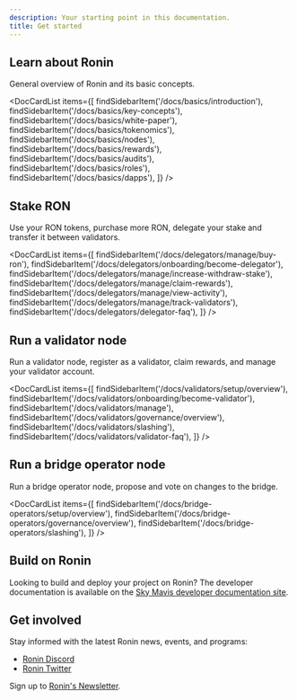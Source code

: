 ```yaml
---
description: Your starting point in this documentation.
title: Get started
---
```



## Learn about Ronin

General overview of Ronin and its basic concepts.

<DocCardList items={[ 
    findSidebarItem('/docs/basics/introduction'),
    findSidebarItem('/docs/basics/key-concepts'),
    findSidebarItem('/docs/basics/white-paper'),
    findSidebarItem('/docs/basics/tokenomics'),
    findSidebarItem('/docs/basics/nodes'),
    findSidebarItem('/docs/basics/rewards'),
    findSidebarItem('/docs/basics/audits'),
    findSidebarItem('/docs/basics/roles'),
    findSidebarItem('/docs/basics/dapps'),
    ]} />

## Stake RON

Use your RON tokens, purchase more RON, 
delegate your stake and transfer it between validators.

<DocCardList items={[ 
    findSidebarItem('/docs/delegators/manage/buy-ron'),
    findSidebarItem('/docs/delegators/onboarding/become-delegator'),
    findSidebarItem('/docs/delegators/manage/increase-withdraw-stake'),
    findSidebarItem('/docs/delegators/manage/claim-rewards'),
    findSidebarItem('/docs/delegators/manage/view-activity'),
    findSidebarItem('/docs/delegators/manage/track-validators'),
    findSidebarItem('/docs/delegators/delegator-faq'),
    ]} />

## Run a validator node

Run a validator node, register as a validator, claim rewards, and manage your validator account.

<DocCardList items={[
    findSidebarItem('/docs/validators/setup/overview'),
    findSidebarItem('/docs/validators/onboarding/become-validator'),
    findSidebarItem('/docs/validators/manage'),
    findSidebarItem('/docs/validators/governance/overview'),
    findSidebarItem('/docs/validators/slashing'),
    findSidebarItem('/docs/validators/validator-faq'),
    ]} />

## Run a bridge operator node

Run a bridge operator node, propose and vote on changes to the bridge.

<DocCardList items={[
    findSidebarItem('/docs/bridge-operators/setup/overview'),
    findSidebarItem('/docs/bridge-operators/governance/overview'),
    findSidebarItem('/docs/bridge-operators/slashing'),
    ]} />

## Build on Ronin

Looking to build and deploy your project on Ronin? The developer documentation
is available on the
[Sky Mavis developer documentation site](https://docs.skymavis.com/ronin/overview).

## Get involved

Stay informed with the latest Ronin news, events, and programs:

* [Ronin Discord](https://discord.gg/P5GgF7SK)
* [Ronin Twitter](https://twitter.com/ronin_network)

Sign up to [Ronin's Newsletter](https://roninblockchain.substack.com/).
